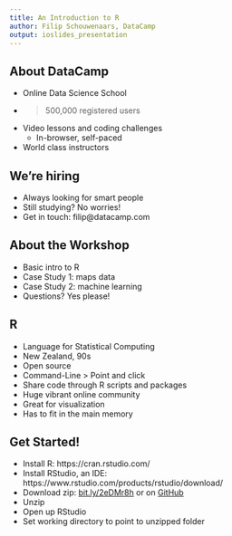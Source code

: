 ```yaml
---
title: An Introduction to R
author: Filip Schouwenaars, DataCamp
output: ioslides_presentation
---
```


## About DataCamp

- Online Data Science School
- > 500,000 registered users
- Video lessons and coding challenges
    + In-browser, self-paced
- World class instructors

## We're hiring

- Always looking for smart people
- Still studying? No worries!
- Get in touch: filip@datacamp.com

## About the Workshop

- Basic intro to R
- Case Study 1: maps data
- Case Study 2: machine learning
- Questions? Yes please!

## R

- Language for Statistical Computing
- New Zealand, 90s
- Open source
- Command-Line > Point and click
- Share code through R scripts and packages
- Huge vibrant online community
- Great for visualization
- Has to fit in the main memory

## Get Started!

- Install R: https://cran.rstudio.com/
- Install RStudio, an IDE: https://www.rstudio.com/products/rstudio/download/
- Download zip: [bit.ly/2eDMr8h](bit.ly/2eDMr8h) or on [GitHub](https://github.com/filipsch/r-workshop)
- Unzip
- Open up RStudio
- Set working directory to point to unzipped folder


